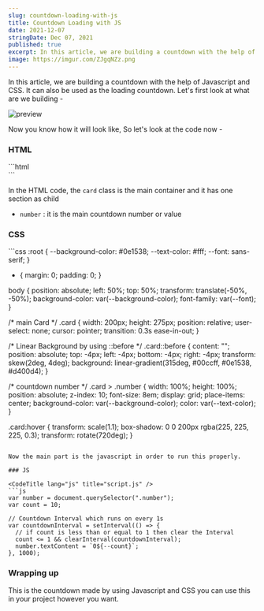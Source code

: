 ```yaml
---
slug: countdown-loading-with-js
title: Countdown Loading with JS
date: 2021-12-07
stringDate: Dec 07, 2021
published: true
excerpt: In this article, we are building a countdown with the help of Javascript and CSS. It can also be used as the loading countdown.
image: https://imgur.com/ZJgqNZz.png
---
```


In this article, we are building a countdown with the help of Javascript and CSS. It can also be used as the loading countdown. Let's first look at what are we building -

![preview](https://i.imgur.com/tYadwyQ.gif)

Now you know how it will look like, So let's look at the code now -

### HTML

<CodeTitle lang="html" title="index.html" />
```html
<div class="card">
  <div class="number"></div>
</div>
```

In the HTML code, the `card` class is the main container and it has one section as child

- `number` : it is the main countdown number or value

### CSS
<CodeTitle lang="css" title="styles.css" />
```css
:root {
  --background-color: #0e1538;
  --text-color: #fff;
  --font: sans-serif;
}

* {
  margin: 0;
  padding: 0;
}

body {
  position: absolute;
  left: 50%;
  top: 50%;
  transform: translate(-50%, -50%);
  background-color: var(--background-color);
  font-family: var(--font);
}

/* main Card */
.card {
  width: 200px;
  height: 275px;
  position: relative;
  user-select: none;
  cursor: pointer;
  transition: 0.3s ease-in-out;
}

/* Linear Background by using ::before */
.card::before {
  content: "";
  position: absolute;
  top: -4px;
  left: -4px;
  bottom: -4px;
  right: -4px;
  transform: skew(2deg, 4deg);
  background: linear-gradient(315deg, #00ccff, #0e1538, #d400d4);
}

/* countdown number */
.card > .number {
  width: 100%;
  height: 100%;
  position: absolute;
  z-index: 10;
  font-size: 8em;
  display: grid;
  place-items: center;
  background-color: var(--background-color);
  color: var(--text-color);
}

.card:hover {
  transform: scale(1.1);
  box-shadow: 0 0 200px rgba(225, 225, 225, 0.3);
  transform: rotate(720deg);
}
```

Now the main part is the javascript in order to run this properly.

### JS

<CodeTitle lang="js" title="script.js" />
```js
var number = document.querySelector(".number");
var count = 10;

// Countdown Interval which runs on every 1s
var countdownInterval = setInterval(() => {
  // if count is less than or equal to 1 then clear the Interval
  count <= 1 && clearInterval(countdownInterval);
  number.textContent = `0${--count}`;
}, 1000);
```

<Codepen id="NWjGzEx" />

### Wrapping up

This is the countdown made by using Javascript and CSS you can use this in your project however you want.
